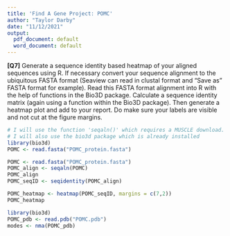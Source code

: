 ```yaml
---
title: 'Find A Gene Project: POMC'
author: "Taylor Darby"
date: "11/12/2021"
output:
  pdf_document: default
  word_document: default
---
```


**[Q7]** Generate a sequence identity based heatmap of your aligned sequences using R. If necessary convert your sequence alignment to the ubiquitous FASTA format (Seaview can read in clustal format and “Save as” FASTA format for example). Read this FASTA format alignment into R with the help of functions in the Bio3D package. Calculate a sequence identity matrix (again using a function within the Bio3D package). Then generate a heatmap plot and add to your report. Do make sure your labels are visible and not cut at the figure margins. 

```r
# I will use the function 'seqaln()' which requires a MUSCLE download. Downloaded MUSCLE in the 'Terminal' tab using: curl -o "muscle.exe" "https://www.drive5.com/muscle/downloads3.8.31/muscle3.8.31_i86win32.exe"
# I will also use the bio3d package which is already installed
library(bio3d)
POMC <- read.fasta("POMC_protein.fasta")
```

```r
POMC <- read.fasta("POMC_protein.fasta")
POMC_align <- seqaln(POMC)
POMC_align
POMC_seqID <- seqidentity(POMC_align)
```


```r
POMC_heatmap <- heatmap(POMC_seqID, margins = c(7,2))
POMC_heatmap
```

```r
library(bio3d)
POMC_pdb <- read.pdb("POMC.pdb")
modes <- nma(POMC_pdb)
```

